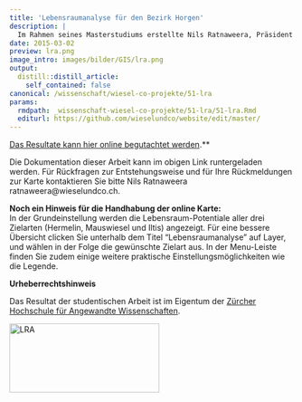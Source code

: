 ```yaml
---
title: 'Lebensraumanalyse für den Bezirk Horgen'
description: |
  Im Rahmen seines Masterstudiums erstellte Nils Ratnaweera, Präsident des Vereins Naturschutz Richterswil - Samstagern und Mitglied der Trägerschaft von "Wiesel & Co am Zimmerberg", eine Lebensraum-Analyse im Projektperimeter. Sie zeigt für die jeweilige Zielart die aufgrund verfügbarer Geodaten berechnete Eignung des Ortes als Jagdgrund. Das Resultate kann hier online begutachtet werden.
date: 2015-03-02
preview: lra.png
image_intro: images/bilder/GIS/lra.png
output:
  distill::distill_article:
    self_contained: false
canonical: /wissenschaft/wiesel-co-projekte/51-lra
params:
  rmdpath: _wissenschaft-wiesel-co-projekte/51-lra/51-lra.Rmd
  editurl: https://github.com/wieselundco/website/edit/master/
---
```


[Das
Resultate kann hier online begutachtet
werden](https://zhaw.maps.arcgis.com/apps/Viewer/index.html?webmap=403ac2f6e28f48fc9b954a3ea2648f21).**

Die Dokumentation dieser Arbeit kann im obigen Link runtergeladen
werden. Für Rückfragen zur Entstehungsweise und für Ihre Rückmeldungen
zur Karte kontaktieren Sie bitte Nils Ratnaweera
ratnaweera@wieselundco.ch.  
  
**Noch ein Hinweis für die Handhabung der online Karte:**  
In der Grundeinstellung werden die Lebensraum-Potentiale aller drei
Zielarten (Hermelin, Mauswiesel und Iltis) angezeigt. Für eine bessere
Übersicht clicken Sie unterhalb dem Titel "Lebensraumanalyse" auf Layer,
und wählen in der Folge die gewünschte Zielart aus. In der Menu-Leiste
finden Sie zudem einige weitere praktische Einstellungsmöglichkeiten wie
die Legende.

 

**Urheberrechtshinweis**

Das Resultat der studentischen Arbeit ist im Eigentum der [Zürcher
Hochschule für Angewandte Wissenschaften](http://lsfm.zhaw.ch/de.html).

<a href='https://zhaw.maps.arcgis.com/apps/Viewer/index.html?webmap=403ac2f6e28f48fc9b954a3ea2648f21' target='_blank'><img src="images/bilder/GIS/lra.png" width="265" height="122" alt="LRA" /></a>

```r



```

<!--http://wieselundco.ch/wissenschaft/wiesel-co-projekte/51-lra-->
